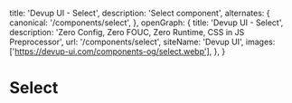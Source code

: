   title: 'Devup UI - Select',
  description: 'Select component',
  alternates: {
    canonical: '/components/select',
  },
  openGraph: {
    title: 'Devup UI - Select',
    description: 'Zero Config, Zero FOUC, Zero Runtime, CSS in JS Preprocessor',
    url: '/components/select',
    siteName: 'Devup UI',
    images: ['https://devup-ui.com/components-og/select.webp'],
  },
}


# Select